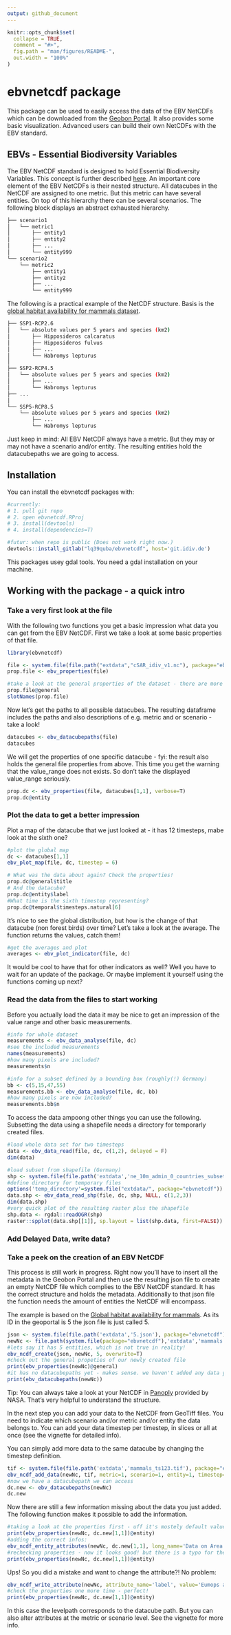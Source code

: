 ```yaml
---
output: github_document
---
```


<!-- README.md is generated from README.Rmd. Please edit that file -->

```r
knitr::opts_chunk$set(
  collapse = TRUE,
  comment = "#>",
  fig.path = "man/figures/README-",
  out.width = "100%"
)
```

# ebvnetcdf package

<!-- badges: start -->
<!-- badges: end -->

This package can be used to easily access the data of the EBV NetCDFs which can be downloaded from the
[Geobon Portal](https://portal.geobon.org/). It also provides some basic visualization. Advanced users can build their own NetCDFs with the EBV standard.

## EBVs - Essential Biodiversity Variables
The EBV NetCDF standard is designed to hold Essential Biodiversity Variables. This concept is further described [here](https://geobon.org/ebvs/what-are-ebvs/).
An important core element of the EBV NetCDFs is their nested structure. All datacubes in the NetCDF are assigned to one metric. But this metric can have several entities. On top of this hierarchy there can be several scenarios. The following block displays an abstract exhausted hierarchy.

```bash
├── scenario1
│   └── metric1
│       ├── entity1
│       ├── entity2
│       ├── ...
│       └── entity999
└── scenario2
    └── metric2
        ├── entity1
        ├── entity2
        ├── ...
        └── entity999
```

The following is a practical example of the NetCDF structure. Basis is the [global habitat availability for mammals dataset](https://portal.geobon.org/ebv-detail?id=5).

```bash
├── SSP1-RCP2.6
│   └── absolute values per 5 years and species (km2)
│       ├── Hipposideros calcaratus
│       ├── Hipposideros fulvus
│       ├── ...
│       └── Habromys lepturus
│
├── SSP2-RCP4.5
│   └── absolute values per 5 years and species (km2)
│       ├── ...
│       └── Habromys lepturus
├── ...
│
└── SSP5-RCP8.5
    └── absolute values per 5 years and species (km2)
        ├── ...
        └── Habromys lepturus    

```

Just keep in mind: All EBV NetCDF always have a metric. But they may or may not have a scenario and/or entity. The resulting entities hold the datacubepaths we are going to access.

## Installation

You can install the ebvnetcdf packages with: 

``` r
#currently:
# 1. pull git repo
# 2. open ebvnetcdf.RProj
# 3. install(devtools)
# 4. install(dependencies=T)

#futur: when repo is public (Does not work right now.)
devtools::install_gitlab("lq39quba/ebvnetcdf", host='git.idiv.de')

```
This packages usey gdal tools. You need a gdal installation on your machine. 

## Working with the package - a quick intro

### Take a very first look at the file

With the following two functions you get a basic impression what data you can get from the EBV NetCDF.
First we take a look at some basic properties of that file.

```r
library(ebvnetcdf)

file <- system.file(file.path("extdata","cSAR_idiv_v1.nc"), package="ebvnetcdf")
prop.file <- ebv_properties(file)

#take a look at the general properties of the dataset - there are more properties to discover!
prop.file@general
slotNames(prop.file)


```

Now let's get the paths to all possible datacubes. The resulting dataframe includes the paths and also descriptions of e.g. metric and or scenario - take a look!

```r
datacubes <- ebv_datacubepaths(file)
datacubes
```

We will get the properties of one specific datacube - fyi: the result also holds the general file properties from above.
This time you get the warning that the value_range does not exists. So don't take the displayed value_range seriously.

```r
prop.dc <- ebv_properties(file, datacubes[1,1], verbose=T)
prop.dc@entity
```


### Plot the data to get a better impression
Plot a map of the datacube that we just looked at - it has 12 timesteps, mabe look at the sixth one?

```r
#plot the global map
dc <- datacubes[1,1]
ebv_plot_map(file, dc, timestep = 6)

# What was the data about again? Check the properties!
prop.dc@general$title
# And the datacube?
prop.dc@entity$label
#What time is the sixth timestep representing?
prop.dc@temporal$timesteps.natural[6]

```

It's nice to see the global distribution, but how is the change of that datacube (non forest birds) over time? Let's take a look at the average. The function returns the values, catch them!

```r
#get the averages and plot
averages <- ebv_plot_indicator(file, dc)
```

It would be cool to have that for other indicators as well? Well you have to wait for an update of the package. Or maybe implement it yourself using the functions coming up next?

### Read the data from the files to start working
Before you actually load the data it may be nice to get an impression of the value range and other basic measurements. 

```r
#info for whole dataset
measurements <- ebv_data_analyse(file, dc)
#see the included measurements
names(measurements)
#how many pixels are included?
measurements$n

#info for a subset defined by a bounding box (roughly(!) Germany)
bb <- c(5,15,47,55)
measurements.bb <- ebv_data_analyse(file, dc, bb)
#how many pixels are now included?
measurements.bb$n
```

To access the data ampoong other things you can use the following. Subsetting the data using a shapefile needs a directory for temporarly created files.
```r
#load whole data set for two timesteps
data <- ebv_data_read(file, dc, c(1,2), delayed = F)
dim(data)

#load subset from shapefile (Germany)
shp <- system.file(file.path('extdata','ne_10m_admin_0_countries_subset_germany.shp'), package="ebvnetcdf")
#define directory for temporary files
options('temp_directory'=system.file("extdata/", package="ebvnetcdf"))
data.shp <- ebv_data_read_shp(file, dc, shp, NULL, c(1,2,3))
dim(data.shp)
#very quick plot of the resulting raster plus the shapefile
shp.data <- rgdal::readOGR(shp)
raster::spplot(data.shp[[1]], sp.layout = list(shp.data, first=FALSE))
```

### Add Delayed Data, write data?


### Take a peek on the creation of an EBV NetCDF
This process is still work in progress. Right now you'll have to insert all the metadata in the Geobon Portal and then use the resulting json file to create an empty NetCDF file which complies to the EBV NetCDF standard. It has the correct structure and holds the metadata. Additionally to that json file the function needs the amount of entities the NetCDF will encompass.

The example is based on the [Global habitat availability for mammals ](https://portal.geobon.org/ebv-detail?id=5). As its ID in the geoportal is 5 the json file is just called 5.

```r
json <- system.file(file.path('extdata','5.json'), package="ebvnetcdf")
newNc <- file.path(system.file(package="ebvnetcdf"),'extdata','mammals.nc')
#lets say it has 5 entities, which is not true in reality!
ebv_ncdf_create(json, newNc, 5, overwrite=T)
#check out the general propeties of our newly created file
print(ebv_properties(newNc)@general)
#it has no datacubepaths yet - makes sense. we haven't added any data yet...
print(ebv_datacubepaths(newNc))
```
Tip: You can always take a look at your NetCDF in [Panoply](https://www.giss.nasa.gov/tools/panoply/) provided by NASA. That's very helpful to understand the structure.

In the next step you can add your data to the NetCDF from GeoTiff files. You need to indicate which scenario and/or metric and/or entity the data belongs to. You can add your data timestep per timestep, in slices or all at once (see the vignette for detailed info).

You can simply add more data to the same datacube by changing the timestep definition.

```r
tif <- system.file(file.path('extdata','mammals_ts123.tif'), package="ebvnetcdf") 
ebv_ncdf_add_data(newNc, tif, metric=1, scenario=1, entity=1, timestep=c(1,2,3), band=c(1,2,3))
#now we have a datacubepath we can access
dc.new <- ebv_datacubepaths(newNc)
dc.new
```


Now there are still a few information missing about the data you just added. The following function makes it possible to add the information.

```r
#taking a look at the properties first - uff it's mostely default values (also the fillvalue!)
print(ebv_properties(newNc, dc.new[1,1])@entity)
#adding the correct infos:
ebv_ncdf_entity_attributes(newNc, dc.new[1,1], long_name='Data on Area Of Habitat (AOH)', label='Eumops auripendulu', units='land-use of mammals calculated in km2', fillvalue=-3.4e+38)
#rechecking properties - now it looks good! but there is a typo for the label..
print(ebv_properties(newNc, dc.new[1,1])@entity)
```

Ups! So you did a mistake and want to change the attribute?! No problem:
```r
ebv_ncdf_write_attribute(newNc, attribute_name='label', value='Eumops auripendulus', levelpath=dc.new[1,1])
#check the properties one more time - perfect!
print(ebv_properties(newNc, dc.new[1,1])@entity)

```
In this case the levelpath corresponds to the datacube path. But you can also alter attributes at the metric or scenario level. See the vignette for more info.


